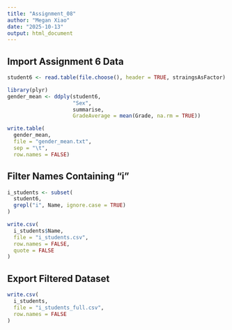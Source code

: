 ```yaml
---
title: "Assignment_08"
author: "Megan Xiao"
date: "2025-10-13"
output: html_document
---
```


## Import Assignment 6 Data

```r
student6 <- read.table(file.choose(), header = TRUE, straingsAsFactor)
```
```r
library(plyr)
gender_mean <- ddply(student6,
                     "Sex",
                     summarise,
                     GradeAverage = mean(Grade, na.rm = TRUE))
```

```r
write.table(
  gender_mean,
  file = "gender_mean.txt",
  sep = "\t",
  row.names = FALSE)
```

## Filter Names Containing "i"
```r
i_students <- subset(
  student6,
  grepl("i", Name, ignore.case = TRUE)
)
```

```r
write.csv(
  i_students$Name,
  file = "i_students.csv",
  row.names = FALSE,
  quote = FALSE
)
```
## Export Filtered Dataset

```r
write.csv(
  i_students,
  file = "i_students_full.csv",
  row.names = FALSE
)
```

